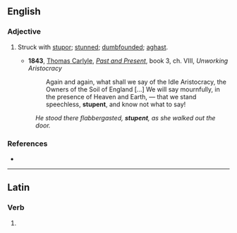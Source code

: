 ==English==

===Adjective===
{{en-adj}}

# {{rare}} Struck with [[stupor]]; [[stunned]]; [[dumbfounded]]; [[aghast]].
#*'''1843''', [[w:Thomas_Carlyle|Thomas Carlyle]], ''[[:w:Past and Present (book)|Past and Present]]'', book 3, ch. VIII, ''Unworking Aristocracy''  
#*: Again and again, what shall we say of the Idle Aristocracy, the Owners of the Soil of England […] We will say mournfully, in the presence of Heaven and Earth, — that we stand speechless, '''stupent''', and know not what to say!  
#: ''He stood there flabbergasted, '''stupent''', as she walked out the door.''

===References===
* {{R:Century 1911}}

----
==Latin==

===Verb===
{{la-verb-form|stupent}}

# {{conjugation of|stupeo|stupeō|3|p|pres|act|ind|lang=la}}
{{count page|[[Wiktionary:Page count]]}}
{{rfc-auto}}